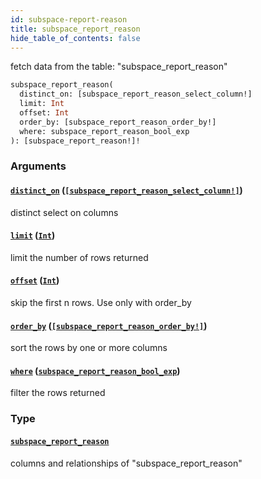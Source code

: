 ```yaml
---
id: subspace-report-reason
title: subspace_report_reason
hide_table_of_contents: false
---
```


fetch data from the table: "subspace_report_reason"

```graphql
subspace_report_reason(
  distinct_on: [subspace_report_reason_select_column!]
  limit: Int
  offset: Int
  order_by: [subspace_report_reason_order_by!]
  where: subspace_report_reason_bool_exp
): [subspace_report_reason!]!
```

### Arguments

#### [`distinct_on`](#) ([`[subspace_report_reason_select_column!]`](/07-graphql/enums/subspace-report-reason-select-column))

distinct select on columns

#### [`limit`](#) ([`Int`](/07-graphql/scalars/int))

limit the number of rows returned

#### [`offset`](#) ([`Int`](/07-graphql/scalars/int))

skip the first n rows. Use only with order_by

#### [`order_by`](#) ([`[subspace_report_reason_order_by!]`](/07-graphql/inputs/subspace-report-reason-order-by))

sort the rows by one or more columns

#### [`where`](#) ([`subspace_report_reason_bool_exp`](/07-graphql/inputs/subspace-report-reason-bool-exp))

filter the rows returned

### Type

#### [`subspace_report_reason`](/07-graphql/objects/subspace-report-reason)

columns and relationships of "subspace_report_reason"
